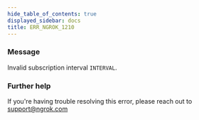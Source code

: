 ```yaml
---
hide_table_of_contents: true
displayed_sidebar: docs
title: ERR_NGROK_1210
---
```


### Message

Invalid subscription interval `INTERVAL`.

<ErrorDetails />

### Further help

If you're having trouble resolving this error, please reach out to [support@ngrok.com](mailto:support@ngrok.com?subject=Help%20with%20ERR_NGROK_1210)
